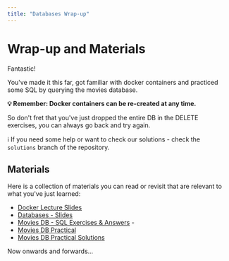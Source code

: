 ```yaml
---
title: "Databases Wrap-up"
---
```


# Wrap-up and Materials
Fantastic! 

You've made it this far, got familiar with docker containers and practiced some SQL by querying the movies database. 

**💡 Remember: Docker containers can be re-created at any time.**

So don't fret that you've just dropped the entire DB in the DELETE exercises, you can always go back and try again.

ℹ️ If you need some help or want to check our solutions - check the `solutions` branch of the repository.

## Materials
Here is a collection of materials you can read or revisit that are relevant to what you've just learned:

- [Docker Lecture Slides](https://commandshift.slides.com/ryanjsmillie/backend-w1l1-containers-dockers/fullscreen?token=k0bEwwZH)
- [Databases - Slides](https://commandshift.slides.com/ryanjsmillie/backend-w1l2-databases-sql/fullscreen?token=ENN0PAAk)
- [Movies DB - SQL Exercises & Answers](https://github.com/CommandShiftHQ/be-moviesdb-postgres) - 
- [Movies DB Practical](https://hackmd.io/@CommandShiftHQ/movies-practical)
- [Movies DB Practical Solutions](https://hackmd.io/@CommandShiftHQ/movies-practical-solutions)

Now onwards and forwards...
